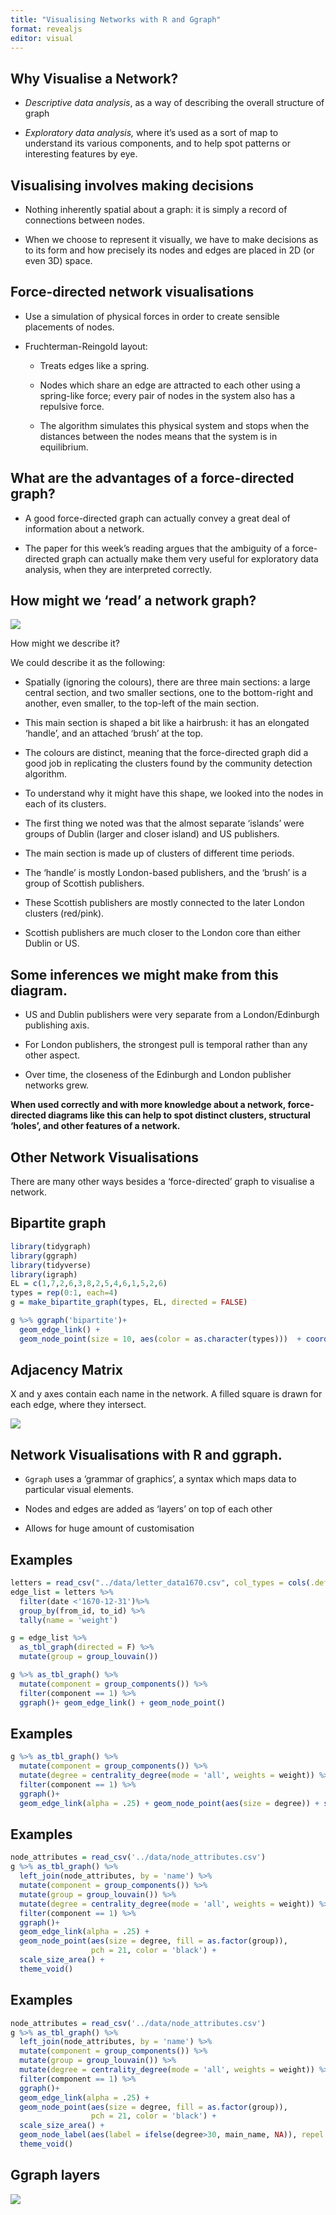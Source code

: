 ```yaml
---
title: "Visualising Networks with R and Ggraph"
format: revealjs
editor: visual
---
```


## Why Visualise a Network?

-   *Descriptive data analysis*, as a way of describing the overall structure of graph

-   *Exploratory data analysis,* where it's used as a sort of map to understand its various components, and to help spot patterns or interesting features by eye.

## Visualising involves making decisions

-   Nothing inherently spatial about a graph: it is simply a record of connections between nodes.

-   When we choose to represent it visually, we have to make decisions as to its form and how precisely its nodes and edges are placed in 2D (or even 3D) space.

## Force-directed network visualisations

-   Use a simulation of physical forces in order to create sensible placements of nodes.

-   Fruchterman-Reingold layout:

    -   Treats edges like a spring.

    -   Nodes which share an edge are attracted to each other using a spring-like force; every pair of nodes in the system also has a repulsive force.

    -   The algorithm simulates this physical system and stops when the distances between the nodes means that the system is in equilibrium.

## What are the advantages of a force-directed graph?

-   A good force-directed graph can actually convey a great deal of information about a network.

-   The paper for this week's reading argues that the ambiguity of a force-directed graph can actually make them very useful for exploratory data analysis, when they are interpreted correctly.

## How might we 'read' a network graph?

![](images/paste-2FF86B18.jpg)

::: notes
How might we describe it?

We could describe it as the following:

-   Spatially (ignoring the colours), there are three main sections: a large central section, and two smaller sections, one to the bottom-right and another, even smaller, to the top-left of the main section.

-   This main section is shaped a bit like a hairbrush: it has an elongated 'handle', and an attached 'brush' at the top.

-   The colours are distinct, meaning that the force-directed graph did a good job in replicating the clusters found by the community detection algorithm.

-   To understand why it might have this shape, we looked into the nodes in each of its clusters.

-   The first thing we noted was that the almost separate 'islands' were groups of Dublin (larger and closer island) and US publishers.

-   The main section is made up of clusters of different time periods.

-   The 'handle' is mostly London-based publishers, and the 'brush' is a group of Scottish publishers.

-   These Scottish publishers are mostly connected to the later London clusters (red/pink).

-   Scottish publishers are much closer to the London core than either Dublin or US.
:::

## Some inferences we might make from this diagram. {.smaller}

-   US and Dublin publishers were very separate from a London/Edinburgh publishing axis.

-   For London publishers, the strongest pull is temporal rather than any other aspect.

-   Over time, the closeness of the Edinburgh and London publisher networks grew.

**When used correctly and with more knowledge about a network, force-directed diagrams like this can help to spot distinct clusters, structural 'holes', and other features of a network.**

## Other Network Visualisations

There are many other ways besides a 'force-directed' graph to visualise a network.

## Bipartite graph

```r

library(tidygraph)
library(ggraph)
library(tidyverse)
library(igraph)
EL = c(1,7,2,6,3,8,2,5,4,6,1,5,2,6)
types = rep(0:1, each=4)
g = make_bipartite_graph(types, EL, directed = FALSE)

g %>% ggraph('bipartite')+ 
  geom_edge_link() + 
  geom_node_point(size = 10, aes(color = as.character(types)))  + coord_flip() + theme_void() + theme(legend.position = 'bottom') + labs(color = 'Type:')
```

## Adjacency Matrix

X and y axes contain each name in the network. A filled square is drawn for each edge, where they intersect.

![](images/paste-873426CE.png)

## Network Visualisations with R and ggraph.

-   `Ggraph` uses a 'grammar of graphics', a syntax which maps data to particular visual elements.

-   Nodes and edges are added as 'layers' on top of each other

-   Allows for huge amount of customisation

## Examples

```r
letters = read_csv("../data/letter_data1670.csv", col_types = cols(.default = "c"))
edge_list = letters %>% 
  filter(date <'1670-12-31')%>% 
  group_by(from_id, to_id) %>% 
  tally(name = 'weight') 

g = edge_list %>% 
  as_tbl_graph(directed = F) %>% 
  mutate(group = group_louvain()) 

g %>% as_tbl_graph() %>%  
  mutate(component = group_components()) %>% 
  filter(component == 1) %>% 
  ggraph()+ geom_edge_link() + geom_node_point()

```

## Examples

```r

g %>% as_tbl_graph() %>%  
  mutate(component = group_components()) %>% 
  mutate(degree = centrality_degree(mode = 'all', weights = weight)) %>% 
  filter(component == 1) %>% 
  ggraph()+ 
  geom_edge_link(alpha = .25) + geom_node_point(aes(size = degree)) + scale_size_area()

```

## Examples

```r
node_attributes = read_csv('../data/node_attributes.csv')
g %>% as_tbl_graph() %>%  
  left_join(node_attributes, by = 'name') %>% 
  mutate(component = group_components()) %>% 
  mutate(group = group_louvain()) %>% 
  mutate(degree = centrality_degree(mode = 'all', weights = weight)) %>% 
  filter(component == 1) %>% 
  ggraph()+ 
  geom_edge_link(alpha = .25) + 
  geom_node_point(aes(size = degree, fill = as.factor(group)), 
                  pch = 21, color = 'black') +
  scale_size_area() + 
  theme_void()

```

## Examples

```r
node_attributes = read_csv('../data/node_attributes.csv')
g %>% as_tbl_graph() %>%  
  left_join(node_attributes, by = 'name') %>% 
  mutate(component = group_components()) %>% 
  mutate(group = group_louvain()) %>% 
  mutate(degree = centrality_degree(mode = 'all', weights = weight)) %>% 
  filter(component == 1) %>% 
  ggraph()+ 
  geom_edge_link(alpha = .25) + 
  geom_node_point(aes(size = degree, fill = as.factor(group)), 
                  pch = 21, color = 'black') +
  scale_size_area() + 
  geom_node_label(aes(label = ifelse(degree>30, main_name, NA)), repel = TRUE, nudge_x = .1, nudge_y = -.9, direction = 'y', alpha = .8) + 
  theme_void()

```

## Ggraph layers

![](images/paste-C994C737.png)
